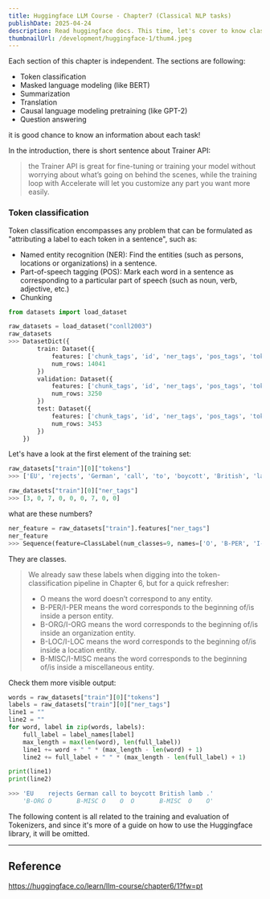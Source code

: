 ```yaml
---
title: Huggingface LLM Course - Chapter7 (Classical NLP tasks)
publishDate: 2025-04-24
description: Read huggingface docs. This time, let's cover to know classical NLP tasks.
thumbnailUrl: /development/huggingface-1/thum4.jpeg
---
```


Each section of this chapter is independent. The sections are following:
- Token classification
- Masked language modeling (like BERT)
- Summarization
- Translation
- Causal language modeling pretraining (like GPT-2)
- Question answering

it is good chance to know an information about each task!

In the introduction, there is short sentence about Trainer API:
> the Trainer API is great for fine-tuning or training your model without worrying about what’s going on behind the scenes, while the training loop with Accelerate will let you customize any part you want more easily.

### Token classification

Token classification encompasses any problem that can be formulated as "attributing a label to each token in a sentence", such as:
- Named entity recognition (NER): Find the entities (such as persons, locations or organizations) in a sentence.
- Part-of-speech tagging (POS): Mark each word in a sentence as corresponding to a particular part of speech (such as noun, verb, adjective, etc.)
- Chunking

```python
from datasets import load_dataset

raw_datasets = load_dataset("conll2003")
raw_datasets
>>> DatasetDict({
        train: Dataset({
            features: ['chunk_tags', 'id', 'ner_tags', 'pos_tags', 'tokens'],
            num_rows: 14041
        })
        validation: Dataset({
            features: ['chunk_tags', 'id', 'ner_tags', 'pos_tags', 'tokens'],
            num_rows: 3250
        })
        test: Dataset({
            features: ['chunk_tags', 'id', 'ner_tags', 'pos_tags', 'tokens'],
            num_rows: 3453
        })
    })
```

Let's have a look at the first element of the training set:
```python
raw_datasets["train"][0]["tokens"]
>>> ['EU', 'rejects', 'German', 'call', 'to', 'boycott', 'British', 'lamb', '.']
```
```python
raw_datasets["train"][0]["ner_tags"]
>>> [3, 0, 7, 0, 0, 0, 7, 0, 0]
```

what are these numbers?

```python
ner_feature = raw_datasets["train"].features["ner_tags"]
ner_feature
>>> Sequence(feature=ClassLabel(num_classes=9, names=['O', 'B-PER', 'I-PER', 'B-ORG', 'I-ORG', 'B-LOC', 'I-LOC', 'B-MISC', 'I-MISC'], names_file=None, id=None), length=-1, id=None)
```

They are classes.

> We already saw these labels when digging into the token-classification pipeline in Chapter 6, but for a quick refresher:
> - O means the word doesn’t correspond to any entity.
> - B-PER/I-PER means the word corresponds to the beginning of/is inside a person entity.
> - B-ORG/I-ORG means the word corresponds to the beginning of/is inside an organization entity.
> - B-LOC/I-LOC means the word corresponds to the beginning of/is inside a location entity.
> - B-MISC/I-MISC means the word corresponds to the beginning of/is inside a miscellaneous entity.

Check them more visible output:
```python
words = raw_datasets["train"][0]["tokens"]
labels = raw_datasets["train"][0]["ner_tags"]
line1 = ""
line2 = ""
for word, label in zip(words, labels):
    full_label = label_names[label]
    max_length = max(len(word), len(full_label))
    line1 += word + " " * (max_length - len(word) + 1)
    line2 += full_label + " " * (max_length - len(full_label) + 1)

print(line1)
print(line2)

>>> 'EU    rejects German call to boycott British lamb .'
    'B-ORG O       B-MISC O    O  O       B-MISC  O    O'
```

The following content is all related to the training and evaluation of Tokenizers, and since it's more of a guide on how to use the Huggingface library, it will be omitted.


---
## Reference
https://huggingface.co/learn/llm-course/chapter6/1?fw=pt
